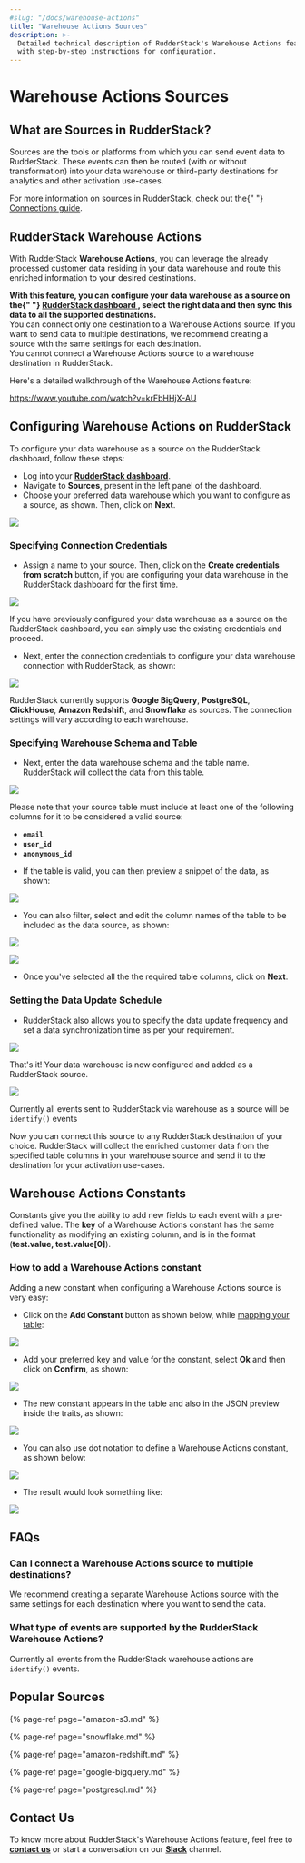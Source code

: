 ```yaml
---
#slug: "/docs/warehouse-actions"
title: "Warehouse Actions Sources"
description: >-
  Detailed technical description of RudderStack's Warehouse Actions feature,
  with step-by-step instructions for configuration.
---
```


# Warehouse Actions Sources

## What are Sources in RudderStack?

Sources are the tools or platforms from which you can send event data to RudderStack. These events can then be routed \(with or without transformation\) into your data warehouse or third-party destinations for analytics and other activation use-cases.

<div class="successBlock">
  For more information on sources in RudderStack, check out the{" "}
  <a href="../connections">Connections guide</a>.
</div>

## RudderStack Warehouse Actions

With RudderStack **Warehouse Actions**, you can leverage the already processed customer data residing in your data warehouse and route this enriched information to your desired destinations.

<div class="successBlock">
  <strong>
    With this feature, you can configure your data warehouse as a source on the{" "}
    <a href="https://app.rudderlabs.com/signup?type=freetrial">
      RudderStack dashboard
    </a>
    , select the right data and then sync this data to all the supported
    destinations.
  </strong>
</div>

<div class="infoBlock">
You can connect only one destination to a Warehouse Actions source. If you want to send data to multiple destinations, we recommend creating a source with the same settings for each destination.

</div>

<div class="warningBlock">
You cannot connect a Warehouse Actions source to a warehouse destination in RudderStack.

</div>

Here's a detailed walkthrough of the Warehouse Actions feature:

https://www.youtube.com/watch?v=krFbHHjX-AU

## Configuring Warehouse Actions on RudderStack

To configure your data warehouse as a source on the RudderStack dashboard, follow these steps:

- Log into your [**RudderStack dashboard**](https://app.rudderlabs.com/signup?type=freetrial).
- Navigate to **Sources**, present in the left panel of the dashboard.
- Choose your preferred data warehouse which you want to configure as a source, as shown. Then, click on **Next**.

![](../.gitbook/assets/1%20%288%29.png)

### Specifying Connection Credentials

- Assign a name to your source. Then, click on the **Create credentials from scratch** button, if you are configuring your data warehouse in the RudderStack dashboard for the first time.

![](../.gitbook/assets/2%20%281%29%20%281%29.png)

<div class="infoBlock">
If you have previously configured your data warehouse as a source on the RudderStack dashboard, you can simply use the existing credentials and proceed.

</div>

- Next, enter the connection credentials to configure your data warehouse connection with RudderStack, as shown:

![](../.gitbook/assets/screen-shot-2020-12-08-at-9.37.06-pm.png)

<div class="warningBlock">
RudderStack currently supports <strong>Google BigQuery</strong>, <strong>PostgreSQL</strong>, <strong>ClickHouse</strong>, <strong>Amazon Redshift</strong>, and <strong>Snowflake</strong> as sources. The connection settings will vary according to each warehouse.

</div>

### Specifying Warehouse Schema and Table

- Next, enter the data warehouse schema and the table name. RudderStack will collect the data from this table.

![](../.gitbook/assets/4%20%287%29.png)

<div class="warningBlock">
  Please note that your source table must include at least one of the following
  columns for it to be considered a valid source:
  <ul>
    <li>
      <strong>
        <code class="inline-code">email</code>
      </strong>
    </li>
    <li>
      <strong>
        <code class="inline-code">user_id</code>
      </strong>
    </li>
    <li>
      <strong>
        <code class="inline-code">anonymous_id</code>
      </strong>
    </li>
  </ul>
</div>

- If the table is valid, you can then preview a snippet of the data, as shown:

![](../.gitbook/assets/5.png)

- You can also filter, select and edit the column names of the table to be included as the data source, as shown:

![](../.gitbook/assets/6%20%286%29.png)

![](../.gitbook/assets/7%20%282%29%20%281%29.png)

- Once you've selected all the the required table columns, click on **Next**.

### Setting the Data Update Schedule

- RudderStack also allows you to specify the data update frequency and set a data synchronization time as per your requirement.

![](../.gitbook/assets/8.png)

That's it! Your data warehouse is now configured and added as a RudderStack source.

![](../.gitbook/assets/9.png)

<div class="infoBlock">
Currently all events sent to RudderStack via warehouse as a source will be <code class="inline-code">identify()</code> events

</div>

Now you can connect this source to any RudderStack destination of your choice. RudderStack will collect the enriched customer data from the specified table columns in your warehouse source and send it to the destination for your activation use-cases.

## Warehouse Actions Constants

Constants give you the ability to add new fields to each event with a pre-defined value. The **key** of a Warehouse Actions constant has the same functionality as modifying an existing column, and is in the format \(**test.value, test.value\[0\]**\).

### How to add a Warehouse Actions constant

Adding a new constant when configuring a Warehouse Actions source is very easy:

- Click on the **Add Constant** button as shown below, while [mapping your table](https://docs.rudderstack.com/warehouse-actions#specifying-warehouse-schema-and-table):

![](../.gitbook/assets/image%20%2877%29.png)

- Add your preferred key and value for the constant, select **Ok** and then click on **Confirm**, as shown:

![](../.gitbook/assets/image%20%2876%29.png)

- The new constant appears in the table and also in the JSON preview inside the traits, as shown:

![](../.gitbook/assets/screenshot_2021-03-18_at_3.51.11_pm.png)

- You can also use dot notation to define a Warehouse Actions constant, as shown below:

![](../.gitbook/assets/screenshot_2021-03-18_at_3.52.00_pm.png)

- The result would look something like:

![](../.gitbook/assets/screenshot_2021-03-18_at_3.52.26_pm.png)

## FAQs

### Can I connect a Warehouse Actions source to multiple destinations?

We recommend creating a separate Warehouse Actions source with the same settings for each destination where you want to send the data.

### What type of events are supported by the RudderStack Warehouse Actions?

Currently all events from the RudderStack warehouse actions are `identify()` events.

## Popular Sources

{% page-ref page="amazon-s3.md" %}

{% page-ref page="snowflake.md" %}

{% page-ref page="amazon-redshift.md" %}

{% page-ref page="google-bigquery.md" %}

{% page-ref page="postgresql.md" %}

## Contact Us

To know more about RudderStack's Warehouse Actions feature, feel free to [**contact us**](mailto:%20docs@rudderstack.com) or start a conversation on our [**Slack**](https://rudderstack.com/join-rudderstack-slack-community) channel.
